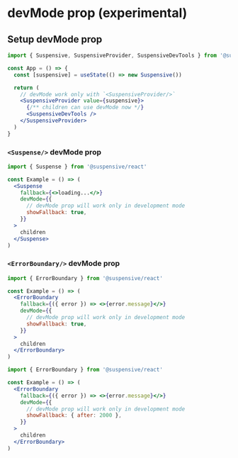 # devMode prop (experimental)

## Setup devMode prop

```jsx
import { Suspensive, SuspensiveProvider, SuspensiveDevTools } from '@suspensive/react'

const App = () => {
  const [suspensive] = useState(() => new Suspensive())

  return (
    // devMode work only with `<SuspensiveProvider/>`
    <SuspensiveProvider value={suspensive}>
      {/** children can use devMode now */}
      <SuspensiveDevTools />
    </SuspensiveProvider>
  )
}
```

### `<Suspense/>` devMode prop

```jsx /devMode/
import { Suspense } from '@suspensive/react'

const Example = () => (
  <Suspense
    fallback={<>loading...</>}
    devMode={{
      // devMode prop will work only in development mode
      showFallback: true,
    }}
  >
    children
  </Suspense>
)
```

### `<ErrorBoundary/>` devMode prop

```jsx /devMode/
import { ErrorBoundary } from '@suspensive/react'

const Example = () => (
  <ErrorBoundary
    fallback={({ error }) => <>{error.message}</>}
    devMode={{
      // devMode prop will work only in development mode
      showFallback: true,
    }}
  >
    children
  </ErrorBoundary>
)
```

```jsx /devMode/
import { ErrorBoundary } from '@suspensive/react'

const Example = () => (
  <ErrorBoundary
    fallback={({ error }) => <>{error.message}</>}
    devMode={{
      // devMode prop will work only in development mode
      showFallback: { after: 2000 },
    }}
  >
    children
  </ErrorBoundary>
)
```
